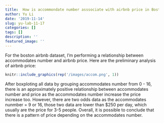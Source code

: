 ```yaml
---
title:  How is accommondate number asssociate with airbnb price in Boston?
author: Yu Li
date: '2019-11-14'
slug: yu-lab-11-17
categories: []
tags: []
description: ''
featured_image: ''
---
```


For the boston airbnb dataset, I'm performing a  relationship between accommodates number and airbnb price. Here are the preliminary analysis of airbnb price:

```r
knitr::include_graphics(rep('/images/accom.png', 1))
```

After boxploting all data by grouping accommodates number from 0 - 16, there is an approximately positive relationship between accommodates number and price as the accommodates number increase the price increase too. However, there are two odds data as the accommodates nunmber = 9 or 16, those two data are lower than $250 per day, which usually are the price for 3-5 people. Overall, it is possible to conclude that there is a pattern of price depending on the accommodates number.